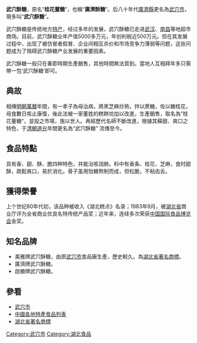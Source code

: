 '''武穴酥糖'''，原名“'''桂花董糖'''”，也稱“'''廣濟酥糖'''”。后八十年代[[廣濟縣|廣濟縣]]更名為[[武穴市|武穴市]]，現多叫“'''武穴酥糖'''”。

武穴酥糖是传统地方[[特产|特产]]，经过多年的发展，武穴酥糖已走进[[武汉|武汉]]、[[南昌|南昌]]等地超市商场。目前，武穴酥糖业年产值5000多万元，年创利税近500万元。但在其发展过程中，出现了被仿冒者假冒、企业间相互杀价和市场竞争力薄弱等问题，这些问题成为了阻碍武穴酥糖产业发展的重要因素。

武穴酥糖一般只在春節時期生產銷售，其他時間無法買到。當地人互相拜年多只需帶一包‘武穴酥糖’即可。

==典故==
相傳[[明朝|明朝]][[萬曆|萬曆]]年間，有一孝子為母治病，將黑芝麻炒熟，拌以蔗糖，佐以糖桂花，母食數日咳止康復，後此法被一家董姓的糕餅坊加以改進，生產銷售，取名為”桂花董糖“，並投之市場，施以世人。再經歷代名師不斷改進，根據其蘇甜、爽口之特色，于[[清朝|清朝]][[道光|道光]]年間更名為“武穴酥糖” 流傳至今。

==食品特點==
具有香、甜、酥、脆四种特色，并能治咳润肺。料中有香条、桂花、芝麻，食时甜酥，疏鬆爽口，易於消化。骨子虽用饴糖熬制而成，但松脆，不粘齿舌。

==獲得榮譽==
上个世纪80年代初，该品种被收入《湖北糕点》名录；1983年9月，被[[湖北省|湖北省]]商业厅评为全省商业优良名特传统产品奖；近年来，连续多次荣获[[中国国际食品博览会|中国国际食品博览会]]金奖。

==知名品牌==
*美雅牌武穴酥糖，由原[[武穴市|武穴市]]食品廠生產，歷史較久。為[[湖北省著名商標|湖北省著名商標]]。
*廣濟牌武穴酥糖。
*啟勝牌武穴酥糖。

==參看==
* [[武穴市|武穴市]]
* [[中國各地特產食品列表|中國各地特產食品列表]]
* [[湖北省著名商標|湖北省著名商標]]

[[Category:武穴市|Category:武穴市]]
[[Category:湖北食品|Category:湖北食品]]